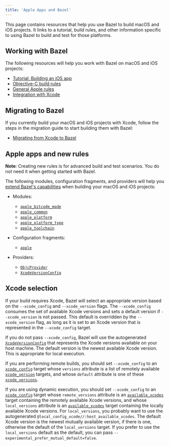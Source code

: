 ```yaml
---
title: 'Apple Apps and Bazel'
---
```




This page contains resources that help you use Bazel to build macOS and iOS
projects. It links to a tutorial, build rules, and other information specific to
using Bazel to build and test for those platforms.

## Working with Bazel

The following resources will help you work with Bazel on macOS and iOS projects:

*  [Tutorial: Building an iOS app](/start/ios-app)
*  [Objective-C build rules](/reference/be/objective-c)
*  [General Apple rules](https://github.com/bazelbuild/rules_apple)
*  [Integration with Xcode](/install/ide)

## Migrating to Bazel

If you currently build your macOS and iOS projects with Xcode, follow the steps
in the migration guide to start building them with Bazel:

*  [Migrating from Xcode to Bazel](/migrate/xcode)

## Apple apps and new rules

**Note**: Creating new rules is for advanced build and test scenarios.
You do not need it when getting started with Bazel.

The following modules, configuration fragments, and providers will help you
[extend Bazel's capabilities](/extending/concepts)
when building your macOS and iOS projects:

*  Modules:

   *  [`apple_bitcode_mode`](/rules/lib/builtins/apple_bitcode_mode)
   *  [`apple_common`](/rules/lib/toplevel/apple_common)
   *  [`apple_platform`](/rules/lib/builtins/apple_platform)
   *  [`apple_platform_type`](/rules/lib/builtins/apple_platform_type)
   *  [`apple_toolchain`](/rules/lib/builtins/apple_toolchain)

*  Configuration fragments:

   *  [`apple`](/rules/lib/fragments/apple)

*  Providers:

   *  [`ObjcProvider`](/rules/lib/providers/ObjcProvider)
   *  [`XcodeVersionConfig`](/rules/lib/providers/XcodeVersionConfig)

## Xcode selection

If your build requires Xcode, Bazel will select an appropriate version based on
the `--xcode_config` and `--xcode_version` flags. The `--xcode_config` consumes
the set of available Xcode versions and sets a default version if
`--xcode_version` is not passed. This default is overridden by the
`--xcode_version` flag, as long as it is set to an Xcode version that is
represented in the `--xcode_config` target.

If you do not pass `--xcode_config`, Bazel will use the autogenerated
[`XcodeVersionConfig`](/rules/lib/providers/XcodeVersionConfig) that represents the
Xcode versions available on your host machine. The default version is
the newest available Xcode version. This is appropriate for local execution.

If you are performing remote builds, you should set `--xcode_config` to an
[`xcode_config`](/reference/be/objective-c#xcode_config)
target whose `versions` attribute is a list of remotely available
[`xcode_version`](/reference/be/objective-c#xcode_version)
targets, and whose `default` attribute is one of these
[`xcode_versions`](/reference/be/objective-c#xcode_version).

If you are using dynamic execution, you should set `--xcode_config` to an
[`xcode_config`](/reference/be/objective-c#xcode_config)
target whose `remote_versions` attribute is an
[`available_xcodes`](/reference/be/workspace#available_xcodes)
target containing the remotely available Xcode versions, and whose
`local_versions` attribute is an
[`available_xcodes`](/reference/be/workspace#available_xcodes)
target containing the locally available Xcode versions. For `local_versions`,
you probably want to use the autogenerated
`@local_config_xcode//:host_available_xcodes`. The default Xcode version is the
newest mutually available version, if there is one, otherwise the default of the
`local_versions` target. If you prefer to use the `local_versions` default
as the default, you can pass `--experimental_prefer_mutual_default=false`.
